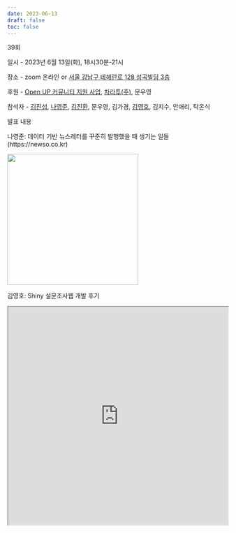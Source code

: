 ```yaml
---
date: 2023-06-13
draft: false
toc: false
---
```


39회

일시 - 2023년 6월 13일(화), 18시30분-21시

장소 - zoom 온라인 or [서울 강남구 테헤란로 128 성곡빌딩 3층](http://kko.to/_m187jEDYY)

<div id="daumRoughmapContainer1692248495740" class="root_daum_roughmap root_daum_roughmap_landing" 
style=";margin: auto;"></div>

<script charset="UTF-8" class="daum_roughmap_loader_script" src="https://ssl.daumcdn.net/dmaps/map_js_init/roughmapLoader.js"></script>

<script charset="UTF-8">
	new daum.roughmap.Lander({
		"timestamp" : "1692248495740",
		"key" : "2fv7o",
		"mapWidth" : "640",
		"mapHeight" : "360"
	}).render();
</script>

후원 - [Open UP 커뮤니티 지원 사업](https://www.oss.kr/community_support_cm/show/2de472f0-6a84-4d5c-90f1-142231938d17?page=2), [차라투(주)](https://www.zarathu.com/), 문우영

참석자 - [김진섭](https://github.com/jinseob2kim),  [나영준](https://github.com/YoungjunNa), [김진환](https://github.com/jhk0530), 문우영, 김가경, [김영호](https://github.com/thisis05), 김지수, 안애리, 탁온식

발표 내용

나영준: 데이터 기반 뉴스레터를 꾸준히 발행했을 때 생기는 일들 (https://newso.co.kr)  

<img src='newso.png' width = '300px'>

김영호: Shiny 설문조사웹 개발 후기 
          
<iframe width = '100%' height ='500px' class = 'slide-deck' src = 'https://thisis05.github.io/R_qmd/survey_dashboard/'></iframe>
